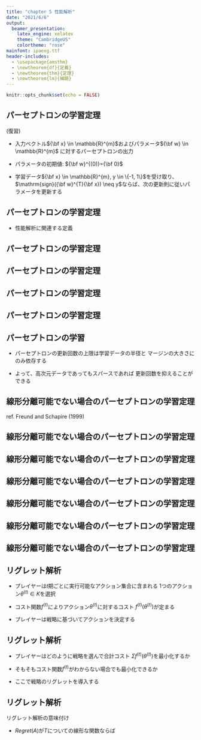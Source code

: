 ```yaml
---
title: "chapter 5 性能解析"
date: "2021/6/6"
output: 
  beamer_presentation:
    latex_engine: xelatex
    theme: "CambridgeUS"
    colortheme: "rose"
mainfont: ipaexg.ttf
header-includes:
  - \usepackage{amsthm}
  - \newtheorem{df}{定義}
  - \newtheorem{thm}{定理}
  - \newtheorem{lm}{補題}
---
```


```r
knitr::opts_chunk$set(echo = FALSE)
```

## パーセプトロンの学習定理

(復習)

- 入力ベクトル${\bf x} \in \mathbb{R}^{m}$およびパラメータ${\bf w} \in \mathbb{R}^{m}$
に対するパーセプトロンの出力

\begin{equation}
\mathrm{sign}({\bf w}^{T}{\bf x})
\end{equation}

- パラメータの初期値: ${\bf w}^{(0)}={\bf 0}$

- 学習データ${\bf x} \in \mathbb{R}^{m}, y \in \{-1, 1\}$を受け取り、
$\mathrm{sign}({\bf w}^{T}{\bf x}) \neq y$ならば、次の更新則に従いパラメータを更新する

\begin{equation}
{\bf w}^{(t+1)}={\bf w}^{(t)}+y{\bf x}
\end{equation}

## パーセプトロンの学習定理

- 性能解析に関連する定義 

\begin{df}[学習データのマージン]
学習データ$\{{\bf x}^{(t)}, y^{(t)}\}_{t=1,…,N}$について、$y^{(t)}{\bf u}^{T}{\bf x}^{(t)}\ge \gamma$
を満たし$\|{\bf u}\|=1$であるベクトル$\bf u$が存在するとき、学習データは
マージン$\gamma$で線形分離可能であるという。
\end{df}

\begin{df}[学習データの半径]
学習データ$\{{\bf x}^{(t)}, y^{(t)}\}_{t=1,…,N}$の半径を$R=\max_{t}\|{\bf x}^{(t)}\|$とする。
\end{df}

## パーセプトロンの学習定理

\begin{thm}[パーセプトロンの学習定理]
学習データについて、半径が$R$でありマージン$\gamma$で分離可能
であるならば、この学習データに対するパーセプトロンの
更新回数は高々$(R/\gamma)^{2}$回である。
\end{thm}

## パーセプトロンの学習定理

\begin{proof}
k回目の更新を考える。
\begin{align}
{\bf w}^{(k+1)}{\bf u} &= {\bf w}^{(k)}{\bf u}+y^{(k)}{\bf u}^{T}{\bf x}^{(k)}\nonumber\\
                       &\ge {\bf w}^{(k)}{\bf u}+\gamma\nonumber
\end{align}
ここで、${\bf w}^{(1)}=0$より、\\
$k=1$のとき
\begin{align}
{\bf w}^{(2)}{\bf u} \ge \gamma\nonumber
\end{align}
$k=2$のとき
\begin{align}
{\bf w}^{(3)}{\bf u} &\ge {\bf w}^{(1)}{\bf u}+y^{(1)}{\bf u}^{T}{\bf x}^{(1)} +\gamma \nonumber\\
                     &\ge 2\gamma \nonumber
\end{align}

\let\qedsymbol\relax
\end{proof}

## パーセプトロンの学習定理

\begin{proof}
と再帰的に導くと、
\begin{align}
{\bf w}^{(k+1)}{\bf u} \ge k\gamma
\end{align}

また、$y^{(k)}{\bf w}^{(k)T}{\bf x}^{(k)}<0, y^{2}\|{\bf x}^{(t)}\|^{2}\le R^{2}$より、
\begin{align}
\|{\bf w}^{(k+1)}\|^{2} &= \|{\bf w}^{(k)}+y^{(k)}{\bf x}^{(k)}\|^{2} \nonumber\\
                        &\le \|{\bf w}^{(k)}\|^{2}+R^{2} \nonumber
\end{align}

ここで、先ほどと同様再帰的に導くと、

\begin{align}
\|{\bf w}^{(k+1)}\|^{2} \le kR^{2}
\end{align}

\let\qedsymbol\relax
\end{proof}

## パーセプトロンの学習定理

\begin{proof}
$(3), (4)$およびコーシー・シュワルツの定理より、

\begin{align}
kR^{2} &\ge \|{\bf w}^{(k+1)}\|^{2}\|{\bf u}\|^{2} \nonumber\\
       &\ge \|{\bf w}^{(k+1)}{\bf u}\|^{2} \nonumber\\
       &\ge k^{2}\gamma^{2}
\end{align}

$(5)$より、
\begin{align}
k \le (R/\gamma)^{2}
\end{align}
\end{proof}

## パーセプトロンの学習

- パーセプトロンの更新回数の上限は学習データの半径と
マージンの大きさにのみ依存する

- よって、高次元データであってもスパースであれば
更新回数を抑えることができる


## 線形分離可能でない場合のパーセプトロンの学習定理

ref. Freund and Schapire (1999)

\begin{df}[学習データのペナルティ]
$\|{\bf u}\|=1$であるベクトル$\bf u$と$\gamma>0$が
与えられたとき、学習データのペナルティを次のように定義する。
\begin{align}
d^{(t)} = \max \{0, \gamma -y^{(t)}{\bf u}^{T}{\bf x}^{(t)}\} \nonumber
\end{align}
\end{df}

\begin{df}[学習データのペナルティのノルム]
ペナルティノルムを次のように定義する。
\begin{align}
D= \sqrt{\Sigma_{i=1}^{n}d^{(t)2}} \nonumber
\end{align}
\end{df}

## 線形分離可能でない場合のパーセプトロンの学習定理

\begin{thm}[線形分離可能でない場合のパーセプトロンの学習定理]
学習データの半径を$R$、$\gamma>0$のときのペナルティノルム
を$D$とする。このとき、パーセプトロンの更新回数は高々
$(R+D/\gamma)^{2}$回である。
\end{thm}

## 線形分離可能でない場合のパーセプトロンの学習定理

\begin{proof}
ここでは$D>0$の場合を考える。

線形分離可能でない問題をより高次元の線形分離可能な問題に
変換する。

入力の次元を拡張して${\bf x}^{'}\in \mathbb R^{m+n}$とする。

最初の$m$次元は元の入力と同じで、$m+i$次元は正の実数$\delta$、
残りの次元は0とする。

同様に重みベクトルも${\bf u}^{'}\in \mathbb R^{m+n}$に拡張する。

最初の$m$次元は${\bf u}/z$、残りの$m+i$次元は$yd/z\delta$とする。

ただし、$z=\sqrt{1+(D/\delta)^{2}}$
\let\qedsymbol\relax
\end{proof}


## 線形分離可能でない場合のパーセプトロンの学習定理

\begin{proof}
このとき、
\begin{align}
\|{\bf u}^{'}\|^{2} &= \Sigma^{m}_{i=1} u^{'2}_{i}+\Sigma^{m+n}_{i=m+1} u^{'2}_{i} \nonumber\\
                    &= \frac{\|{\bf u}\|^{2}}{z^{2}}+\Sigma^{m+n}_{i=m+1} \left(\frac{yd}{z\delta}\right)^{2} \nonumber\\
                    &= \frac{1}{z^{2}}+\frac{D^{2}}{z^{2}\delta^{2}} \nonumber\\
                    &= \frac{1+D^{2}/\delta^{2}}{z^{2}} \nonumber\\
                    &= 1 \nonumber
\end{align}
よって、$\|{\bf u}^{'}\|=1$となる。

\let\qedsymbol\relax
\end{proof}

## 線形分離可能でない場合のパーセプトロンの学習定理

\begin{proof}
また、

\begin{align}
y{\bf u}^{'T}{\bf x}^{'} &= y\left(\frac{{\bf u}^{T}{\bf x}}{z}+\delta \frac{yd}{z\delta}\right) \nonumber\\
                         &= \frac{y{\bf u}^{T}{\bf x}}{z}+\frac{d}{z} \nonumber\\
                         &\ge \frac{y{\bf u}^{T}{\bf x}}{z}+\frac{\gamma -y{\bf u}^{T}{\bf x}}{z} \nonumber\\
                         &= \frac{\gamma}{z}\nonumber
\end{align}
また、拡張学習データの半径は$\|{\bf x}^{'}\|\le R^{2}+\delta^{2}$である。

\let\qedsymbol\relax
\end{proof}

## 線形分離可能でない場合のパーセプトロンの学習定理

\begin{proof}

したがって、拡張学習データはマージン$\gamma/z$で線形分離可能で、
半径は$R^{2}+\delta^{2}$以下となる。

パーセプトロンの学習定理より、更新回数の上限は
\begin{align}
\frac{(R^{2}+\delta^{2})z^{2}}{\gamma^{2}}
\end{align}

ここで、$z=\sqrt{1+(D/\delta)^{2}}$を代入して$(8)$式を最小化するように
$\delta=\sqrt{RD}$を選ぶことで、上限は

\begin{align}
\left(\frac{R+D}{\gamma}\right)^{2} \nonumber
\end{align}

となる。
\let\qedsymbol\relax
\end{proof}


## 線形分離可能でない場合のパーセプトロンの学習定理

\begin{proof}

また、各ステップ$1\le i\le n$について、拡張された重み${\bf w}^{'}$
の最初の$m$次元は元の重みと一致し、$i$ステップ目のときの$m+i$次元の
重みは$0$である。これより、
\begin{align}
\mathrm{sign}({\bf w}^{'T}{\bf x}^{'}) = \mathrm{sign}({\bf w}^{T}{\bf x}) \nonumber
\end{align}

となり拡張した場合の推定結果と元の重みによる推定結果は一致する。
パーセプトロンの更新条件は推定結果にのみ依存するので、元の学習
データにおけるパーセプトロンと拡張学習データでのパーセプトロン
は全く同じ学習データで更新を行う。
\end{proof}


## リグレット解析

- プレイヤーは$t$期ごとに実行可能なアクション集合に含まれる
1つのアクション$\theta^{(t)} \in K$を選択

- コスト関数$f^{(t)}$によりアクション$\theta^{(t)}$に対するコスト
$f^{(t)}(\theta^{(t)})$が定まる

- プレイヤーは戦略に基づいてアクションを決定する


## リグレット解析

- プレイヤーはどのように戦略を選んで合計コスト
$\Sigma f^{(t)}(\theta^{(t)})$を最小化するか

- そもそもコスト関数$f^{(t)}$がわからない場合でも最小化できるか

- ここで戦略のリグレットを導入する

\begin{df}[戦略のリグレット]
ある戦略$A$に基づくアクションの合計コストと最適戦略$\theta^{*}$
による合計コストの差を戦略$A$のリグレット$Regret(A)$と定義する。
\begin{align}
Regret(A)=\Sigma^{T}_{t=1} f^{(t)}(\theta^{(t)})-\Sigma^{T}_{t=1} f^{(t)}(\theta^{*}) \nonumber
\end{align}
\end{df}

## リグレット解析

リグレット解析の意味付け

- $Regret(A)$が$T$についての線形な関数ならば